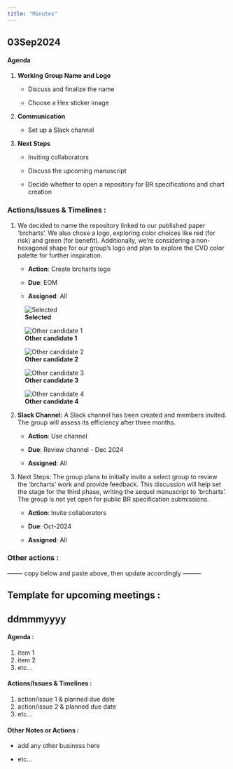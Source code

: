 ```yaml
---
title: "Minutes"
---
```


## 03Sep2024

#### Agenda

1.  **Working Group Name and Logo**

    -   Discuss and finalize the name

    -   Choose a Hex sticker image

2.  **Communication**

    -   Set up a Slack channel

3.  **Next Steps**

    -   Inviting collaborators

    -   Discuss the upcoming manuscript

    -   Decide whether to open a repository for BR specifications and chart creation

### Actions/Issues & Timelines :

1.  We decided to name the repository linked to our published paper 'brcharts'. We also chose a logo, exploring color choices like red (for risk) and green (for benefit). Additionally, we're considering a non-hexagonal shape for our group's logo and plan to explore the CVD color palette for further inspiration.

    -   **Action**: Create brcharts logo

    -   **Due**: EOM

    -   **Assigned**: All

::: {#fig-candidates layout-ncol="5"}
![**Selected**](images/options1.png)

![**Other candidate 1**](images/options2.png)

![**Other candidate 2**](images/options3.png)

![**Other candidate 3**](images/option5.png)

![**Other candidate 4**](images/option4.png)
:::

2.  **Slack Channel:** A Slack channel has been created and members invited. The group will assess its efficiency after three months.

    -   **Action**: Use channel

    -   **Due**: Review channel - Dec 2024

    -   **Assigned**: All

3.  Next Steps: The group plans to initially invite a select group to review the 'brcharts' work and provide feedback. This discussion will help set the stage for the third phase, writing the sequel manuscript to 'brcharts'. The group is not yet open for public BR specification submissions.

    -   **Action**: Invite collaborators

    -   **Due**: Oct-2024

    -   **Assigned**: All

### Other actions :

-------- copy below and paste above, then update accordingly ---------

## Template for upcoming meetings :

## ddmmmyyyy

#### Agenda :

1.  item 1
2.  item 2
3.  etc...

#### Actions/Issues & Timelines :

1.  action/issue 1 & planned due date
2.  action/issue 2 & planned due date
3.  etc...

#### Other Notes or Actions :

-   add any other business here

-   etc...
